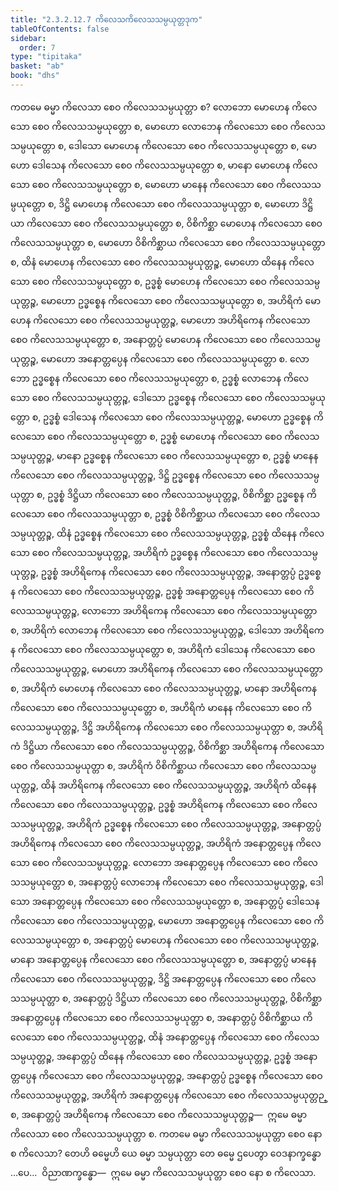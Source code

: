 ```yaml
---
title: "2.3.2.12.7 ကိလေသကိလေသသမ္ပယုတ္တဒုက"
tableOfContents: false
sidebar:
  order: 7
type: "tipitaka"
basket: "ab"
book: "dhs"
---
```



<DynamicBreadcrumb />

<Division number="1257" book="dhs">

<Paragraph number="1956" book="dhs">
ကတမေ ဓမ္မာ ကိလေသာ စေဝ ကိလေသသမ္ပယုတ္တာ စ? လောဘော မောဟေန ကိလေသော စေဝ ကိလေသသမ္ပယုတ္တော စ, မောဟော လောဘေန ကိလေသော စေဝ ကိလေသသမ္ပယုတ္တော စ, ဒေါသော မောဟေန ကိလေသော စေဝ ကိလေသသမ္ပယုတ္တော စ, မောဟော ဒေါသေန ကိလေသော စေဝ ကိလေသသမ္ပယုတ္တော စ, မာနော မောဟေန ကိလေသော စေဝ ကိလေသသမ္ပယုတ္တော စ, မောဟော မာနေန ကိလေသော စေဝ ကိလေသသမ္ပယုတ္တော စ, ဒိဋ္ဌိ မောဟေန ကိလေသော စေဝ ကိလေသသမ္ပယုတ္တာ စ, မောဟော ဒိဋ္ဌိယာ ကိလေသော စေဝ ကိလေသသမ္ပယုတ္တော စ, ဝိစိကိစ္ဆာ မောဟေန ကိလေသော စေဝ ကိလေသသမ္ပယုတ္တာ စ, မောဟော ဝိစိကိစ္ဆာယ ကိလေသော စေဝ ကိလေသသမ္ပယုတ္တော စ, ထိနံ မောဟေန ကိလေသော စေဝ ကိလေသသမ္ပယုတ္တဉ္စ, မောဟော ထိနေန ကိလေသော စေဝ ကိလေသသမ္ပယုတ္တော စ, ဥဒ္ဓစ္စံ မောဟေန ကိလေသော စေဝ ကိလေသသမ္ပယုတ္တဉ္စ, မောဟော ဥဒ္ဓစ္စေန ကိလေသော စေဝ ကိလေသသမ္ပယုတ္တော စ, အဟိရိကံ မောဟေန ကိလေသော စေဝ ကိလေသသမ္ပယုတ္တဉ္စ, မောဟော အဟိရိကေန ကိလေသော စေဝ ကိလေသသမ္ပယုတ္တော စ, အနောတ္တပ္ပံ မောဟေန ကိလေသော စေဝ ကိလေသသမ္ပယုတ္တဉ္စ, မောဟော အနောတ္တပ္ပေန ကိလေသော စေဝ ကိလေသသမ္ပယုတ္တော စ.
</Paragraph>

<Paragraph number="1957" book="dhs">
လောဘော ဥဒ္ဓစ္စေန ကိလေသော စေဝ ကိလေသသမ္ပယုတ္တော စ, ဥဒ္ဓစ္စံ လောဘေန ကိလေသော စေဝ ကိလေသသမ္ပယုတ္တဉ္စ, ဒေါသော ဥဒ္ဓစ္စေန ကိလေသော စေဝ ကိလေသသမ္ပယုတ္တော စ, ဥဒ္ဓစ္စံ ဒေါသေန ကိလေသော စေဝ ကိလေသသမ္ပယုတ္တဉ္စ, မောဟော ဥဒ္ဓစ္စေန ကိလေသော စေဝ ကိလေသသမ္ပယုတ္တော စ, ဥဒ္ဓစ္စံ မောဟေန ကိလေသော စေဝ ကိလေသသမ္ပယုတ္တဉ္စ, မာနော ဥဒ္ဓစ္စေန ကိလေသော စေဝ ကိလေသသမ္ပယုတ္တော စ, ဥဒ္ဓစ္စံ မာနေန ကိလေသော စေဝ ကိလေသသမ္ပယုတ္တဉ္စ, ဒိဋ္ဌိ ဥဒ္ဓစ္စေန ကိလေသော စေဝ ကိလေသသမ္ပယုတ္တာ စ, ဥဒ္ဓစ္စံ ဒိဋ္ဌိယာ ကိလေသော စေဝ ကိလေသသမ္ပယုတ္တဉ္စ, ဝိစိကိစ္ဆာ ဥဒ္ဓစ္စေန ကိလေသော စေဝ ကိလေသသမ္ပယုတ္တာ စ, ဥဒ္ဓစ္စံ ဝိစိကိစ္ဆာယ ကိလေသော စေဝ ကိလေသသမ္ပယုတ္တဉ္စ, ထိနံ ဥဒ္ဓစ္စေန ကိလေသော စေဝ ကိလေသသမ္ပယုတ္တဉ္စ, ဥဒ္ဓစ္စံ ထိနေန ကိလေသော စေဝ ကိလေသသမ္ပယုတ္တဉ္စ, အဟိရိကံ ဥဒ္ဓစ္စေန ကိလေသော စေဝ ကိလေသသမ္ပယုတ္တဉ္စ, ဥဒ္ဓစ္စံ အဟိရိကေန ကိလေသော စေဝ ကိလေသသမ္ပယုတ္တဉ္စ, အနောတ္တပ္ပံ ဥဒ္ဓစ္စေန ကိလေသော စေဝ ကိလေသသမ္ပယုတ္တဉ္စ, ဥဒ္ဓစ္စံ အနောတ္တပ္ပေန ကိလေသော စေဝ ကိလေသသမ္ပယုတ္တဉ္စ, လောဘော အဟိရိကေန ကိလေသော စေဝ ကိလေသသမ္ပယုတ္တော စ, အဟိရိကံ လောဘေန ကိလေသော စေဝ ကိလေသသမ္ပယုတ္တဉ္စ, ဒေါသော အဟိရိကေန ကိလေသော စေဝ ကိလေသသမ္ပယုတ္တော စ, အဟိရိကံ ဒေါသေန ကိလေသော စေဝ ကိလေသသမ္ပယုတ္တဉ္စ, မောဟော အဟိရိကေန ကိလေသော စေဝ ကိလေသသမ္ပယုတ္တော စ, အဟိရိကံ မောဟေန ကိလေသော စေဝ ကိလေသသမ္ပယုတ္တဉ္စ, မာနော အဟိရိကေန ကိလေသော စေဝ ကိလေသသမ္ပယုတ္တော စ, အဟိရိကံ မာနေန ကိလေသော စေဝ ကိလေသသမ္ပယုတ္တဉ္စ, ဒိဋ္ဌိ အဟိရိကေန ကိလေသော စေဝ ကိလေသသမ္ပယုတ္တာ စ, အဟိရိကံ ဒိဋ္ဌိယာ ကိလေသော စေဝ ကိလေသသမ္ပယုတ္တဉ္စ, ဝိစိကိစ္ဆာ အဟိရိကေန ကိလေသော စေဝ ကိလေသသမ္ပယုတ္တာ စ, အဟိရိကံ ဝိစိကိစ္ဆာယ ကိလေသော စေဝ ကိလေသသမ္ပယုတ္တဉ္စ, ထိနံ အဟိရိကေန ကိလေသော စေဝ ကိလေသသမ္ပယုတ္တဉ္စ, အဟိရိကံ ထိနေန ကိလေသော စေဝ ကိလေသသမ္ပယုတ္တဉ္စ, ဥဒ္ဓစ္စံ အဟိရိကေန ကိလေသော စေဝ ကိလေသသမ္ပယုတ္တဉ္စ, အဟိရိကံ ဥဒ္ဓစ္စေန ကိလေသော စေဝ ကိလေသသမ္ပယုတ္တဉ္စ, အနောတ္တပ္ပံ အဟိရိကေန ကိလေသော စေဝ ကိလေသသမ္ပယုတ္တဉ္စ, အဟိရိကံ အနောတ္တပ္ပေန ကိလေသော စေဝ ကိလေသသမ္ပယုတ္တဉ္စ.
</Paragraph>

<Paragraph number="1958" book="dhs">
လောဘော အနောတ္တပ္ပေန ကိလေသော စေဝ ကိလေသသမ္ပယုတ္တော စ, အနောတ္တပ္ပံ လောဘေန ကိလေသော စေဝ ကိလေသသမ္ပယုတ္တဉ္စ, ဒေါသော အနောတ္တပ္ပေန ကိလေသော စေဝ ကိလေသသမ္ပယုတ္တော စ, အနောတ္တပ္ပံ ဒေါသေန ကိလေသော စေဝ ကိလေသသမ္ပယုတ္တဉ္စ, မောဟော အနောတ္တပ္ပေန ကိလေသော စေဝ ကိလေသသမ္ပယုတ္တော စ, အနောတ္တပ္ပံ မောဟေန ကိလေသော စေဝ ကိလေသသမ္ပယုတ္တဉ္စ, မာနော အနောတ္တပ္ပေန ကိလေသော စေဝ ကိလေသသမ္ပယုတ္တော စ, အနောတ္တပ္ပံ မာနေန ကိလေသော စေဝ ကိလေသသမ္ပယုတ္တဉ္စ, ဒိဋ္ဌိ အနောတ္တပ္ပေန ကိလေသော စေဝ ကိလေသသမ္ပယုတ္တာ စ, အနောတ္တပ္ပံ ဒိဋ္ဌိယာ ကိလေသော စေဝ ကိလေသသမ္ပယုတ္တဉ္စ, ဝိစိကိစ္ဆာ အနောတ္တပ္ပေန ကိလေသော စေဝ ကိလေသသမ္ပယုတ္တာ စ, အနောတ္တပ္ပံ ဝိစိကိစ္ဆာယ ကိလေသော စေဝ ကိလေသသမ္ပယုတ္တဉ္စ, ထိနံ အနောတ္တပ္ပေန ကိလေသော စေဝ ကိလေသသမ္ပယုတ္တဉ္စ, အနောတ္တပ္ပံ ထိနေန ကိလေသော စေဝ ကိလေသသမ္ပယုတ္တဉ္စ, ဥဒ္ဓစ္စံ အနောတ္တပ္ပေန ကိလေသော စေဝ ကိလေသသမ္ပယုတ္တဉ္စ, အနောတ္တပ္ပံ ဥဒ္ဓစ္စေန ကိလေသော စေဝ ကိလေသသမ္ပယုတ္တဉ္စ, အဟိရိကံ အနောတ္တပ္ပေန ကိလေသော စေဝ ကိလေသသမ္ပယုတ္တဉ္စ, အနောတ္တပ္ပံ အဟိရိကေန ကိလေသော စေဝ ကိလေသသမ္ပယုတ္တဉ္စ—  ဣမေ ဓမ္မာ ကိလေသာ စေဝ ကိလေသသမ္ပယုတ္တာ စ.
</Paragraph>

</Division>
<Division number="1258" book="dhs">

<Paragraph number="1959" book="dhs">
ကတမေ ဓမ္မာ ကိလေသသမ္ပယုတ္တာ စေဝ နော စ ကိလေသာ? တေဟိ ဓမ္မေဟိ ယေ ဓမ္မာ သမ္ပယုတ္တာ တေ ဓမ္မေ ဌပေတွာ ဝေဒနာက္ခန္ဓော …ပေ…  ဝိညာဏက္ခန္ဓော—  ဣမေ ဓမ္မာ ကိလေသသမ္ပယုတ္တာ စေဝ နော စ ကိလေသာ.
</Paragraph>
</Division>